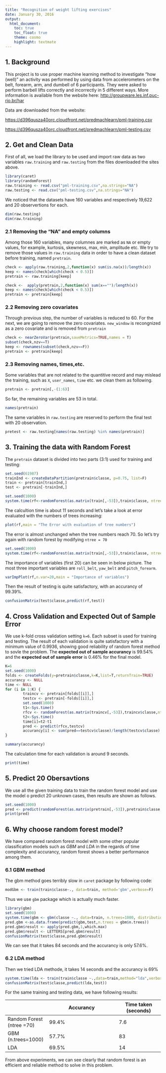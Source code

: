```yaml
---
title: "Recognition of weight lifting exercises"
date: January 30, 2016
output: 
  html_document:
    toc: true
    toc_float: true
    theme: cosmo
    highlight: textmate
---
```



## 1. Background
This project is to use proper machine learning method to investigate "how (well)" an activity was performed by using data from accelerometers on the belt, forearm, arm, and dumbell of 6 participants. They were asked to perform barbell lifts correctly and incorrectly in 5 different ways.
More information is available from the website here: <http://groupware.les.inf.puc-rio.br/har> 
 
 Data are downloaded from the website:
 
<https://d396qusza40orc.cloudfront.net/predmachlearn/pml-training.csv>

<https://d396qusza40orc.cloudfront.net/predmachlearn/pml-testing.csv>

## 2. Get and Clean Data

First of all, we load the library to be used and  import raw data as two variables `raw.training` and `raw.testing` from the files downloaded  the sites above.

```r
library(caret)
library(randomForest)
raw.training <- read.csv("pml-training.csv",na.strings="NA")
raw.testing <- read.csv("pml-testing.csv",na.strings="NA")
```

We noticed that the datasets have 160 variables and respectively 19,622 and 20 observertions for each. 
```r
dim(raw.testing)
dim(raw.training)
```
### 2.1 Removing the "NA" and empty columns
Among those 160 variables, many columnes are marked as `NA` or empty values, for example, kurtosis, skewness, max, min, amplitude etc. We try to remove those values in `raw.training` data in order to have a clean dataset before training, named `pretrain`. 

```r
check <- apply(raw.training,2,function(x) sum(is.na(x))/length(x))
keep <- names(check[which(check < 0.5)])
pretrain <- raw.training[keep]
```

```r
check <-  apply(pretrain,2,function(x) sum(x=="")/length(x))
keep <- names(check[which(check < 0.5)])
pretrain <- pretrain[keep]
```

### 2.2 Removing zero covariates
Through previous step, the number of variables is reduced to 60. For the next, we are going to remove the zero covariates. `new_window` is recongnized as a zero covariate and is removed from `pretrain` 
```r
check <- nearZeroVar(pretrain,saveMetrics=TRUE,names = T)
subset(check,nzv==T)
keep <- rownames(subset(check,nzv==F))
pretrain <- pretrain[keep]
```
### 2.3 Removing names, times,etc.
Some variables that are not related to the quantitive record and may mislead the training, such as `X`, `user_names`, `time` etc. we clean them as following.
```r
pretrain <- pretrain[,-(1:6)]
```
So far, the remaining variables are 53 in total.
```r
names(pretrain)
```
The same variables in `raw.testing` are reserved to perform the final test with 20 observation.
```r
pretest <- raw.testing[names(raw.testing) %in% names(pretrain)]
```


## 3. Training the data with Random Forest
The `pretrain` dataset is divided into two parts (3:1) used for training and testing:
```r
set.seed(61987)
trainInd <- createDataPartition(pretrain$classe, p=0.75, list=F)
train <- pretrain[trainInd,]
test <- pretrain[-trainInd,]
```

```r
set.seed(1000)
system.time(rf<-randomForest(as.matrix(train[,-53]),train$classe, ntree = 100))
```

The calcultion time is about 11 seconds and let's take a look at error evaluated with the numbers of trees increasing:
```r
plot(rf,main = "The Error with evaluation of tree numbers")
```

The error is almost unchanged when the tree numbers reach 70. So let's try again with random forest by modifying `ntree = 70`

```r
set.seed(1000)
system.time(rf<-randomForest(as.matrix(train[,-53]),train$classe, ntree = 70))
```
The importance of variables (first 20) can be seen in below picture. The most three important variables are `roll_belt`, `yaw_belt` and `pitch_forearm`.

```r
varImpPlot(rf,n.var=20,main = "Importance of variables")
```

Then the result of testing is quite satisfactory, with an accurancy of 99.39%.
```r
confusionMatrix(test$classe,predict(rf,test))
```

## 4. Cross Validation and Expected Out of Sample Error
We use k-fold cross validation setting `k=6`. Each subset is used for training and testing. The result of each validation is quite satisfactory with a minimum value of 0.9936, showing good reliability of random forest method to sovle the problem. The **expected out of sample accurancy** is 99.54%  and the **expected out of sample error** is 0.46% for the final model.

```r
K=6
set.seed(1000)
folds <- createFolds(y=pretrain$classe,k=K,list=T,returnTrain=TRUE)
accurancy <- NULL
time <- NULL
for (i in 1:K) {
        traincv <- pretrain[folds[[i]],]
        testcv <- pretrain[-folds[[i]],]
        set.seed(1000)
        t1<-Sys.time()
        rfcv <- randomForest(as.matrix(traincv[,-53]),traincv$classe,ntree=70)
        t2<-Sys.time()
        time[i]=t2-t1
        pred <- predict(rfcv,testcv)
        accurancy[i] <- sum(pred==testcv$classe)/length(testcv$classe)
}
```

```r
summary(accurancy)
```

The calculation time for each validation is around 9 seconds.
```r
print(time)
```


## 5. Predict 20 Obersavtions
We use all the given training data to train the random forest model and use the model o predict 20 unknown cases, then results are shown as follows.
```r
set.seed(1000)
pred <- predict(randomForest(as.matrix(pretrain[,-53]),pretrain$classe,ntree = 70),pretest)
print(pred)
```

## 6. Why choose random forest model?
We have compared random forest model with some other popular classification models such as *GBM* and *LDA* in the regards of time complexity and accurancy, random forest shows a better performance among them.

### 6.1 GBM method
The gbm method goes terribly slow in `caret` package by following code:
```r
modGbm <- train(train$classe~., data=train, method='gbm',verbose=F)
```

Thus we use `gbm` package which is actually much faster.
```r
library(gbm)
set.seed(1000)
system.time(gbm <- gbm(classe ~., data=train, n.trees=1000, distribution="multinomial"))
pred.gbm <-as.data.frame(predict(gbm,test,n.trees = gbm$n.trees))
pred.gbm$result <- apply(pred.gbm,1,which.max)
pred.gbm$result <- LETTERS[pred.gbm$result]
confusionMatrix(test$classe,pred.gbm$result)
```
We can see that it takes 84 seconds and the accurancy is only 57.6%.

### 6.2 LDA method
Then we tried LDA methode, it takes 14 seconds and the accurancy is 69%
```r
system.time(lda <- train(train$classe ~.,data=train,method="lda",verbose=F))
confusionMatrix(test$classe,predict(lda,test))
```
For the same training and testing data, we have following results:

|                  | Accurancy        | Time taken (seconds)                |
 ----------------- | ---------------------------- | ------------------
| Random Forest (ntree =70) | 99.4%            | 7.6 |
| GBM   (n.trees=1000)        | 57.7%          | 83 |
| LDA           | 69.5% |14 |


From above experiments, we can see clearly that random forest is an efficient and reliable method to solve in this problem.

